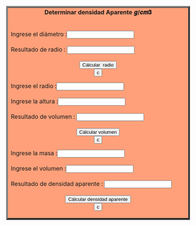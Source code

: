 <html>

 <center><table border="4" ></center>
 <tr>
  <td width="15%" bgcolor="lightsalmon">
   <body>
     <center><b>Determinar densidad Aparente 𝒈/𝒄𝒎𝟑</b></CENTER><br><br>
   </body>

  <body>
    <form name="MyForm">
      Ingrese el  diámetro :<input type="text" name="numero1" size="20"><br><br>
       Resultado  de radio :        <input type="text" name="resultado" size="20"><br><br>
     <center><input type="button" value="Cálcular  radio" onclick="radio()"></center>
       <center><input type="reset" value="c"></center>
       </form>
       <form name="MyForma">
      Ingrese el radio :<input type="text" name="numero2" size="20"><br><br>
       Ingrese la altura :<input type="text" name="numero3" size="20"><br><br>
       Resultado  de volumen :        <input type="text" name="resultado" size="20"><br><br>
     <center><input type="button" value="Cálcular volumen" onclick="volumen()"></center>
         <center><input type="reset" value="c"></center>
       </form>
       <form name="MyFormas">
      Ingrese la masa :<input type="text" name="numero4" size="20"><br><br>
       Ingrese el volumen :<input type="text" name="numero5" size="20"><br><br>
       Resultado  de densidad aparente :        <input type="text" name="resultado" size="20"><br><br>
     <center><input type="button" value="Cálcular densidad aparente" onclick="densidad()"></center>
         <center><input type="reset" value="c"></center>
       </form>
    <script>
     function radio() {
     var n1 = parseFloat(document.MyForm.numero1.value);
     document.MyForm.resultado.value=(n1/2);
     }
    </script>
    <script>
     function volumen() {
     var n2 = parseFloat(document.MyForma.numero2.value);
     var n3 = parseFloat(document.MyForma.numero3.value);
     document.MyForma.resultado.value=(3.1416*((n2)**2)*n3);
     }
    </script>
    <script>
     function densidad() {
     var n4 = parseFloat(document.MyFormas.numero4.value);
     var n5 = parseFloat(document.MyFormas.numero5.value);
     document.MyFormas.resultado.value=(n4/n5);
     }
    </script>
  </body>
 </td>
 </tr>
</table>



</html>